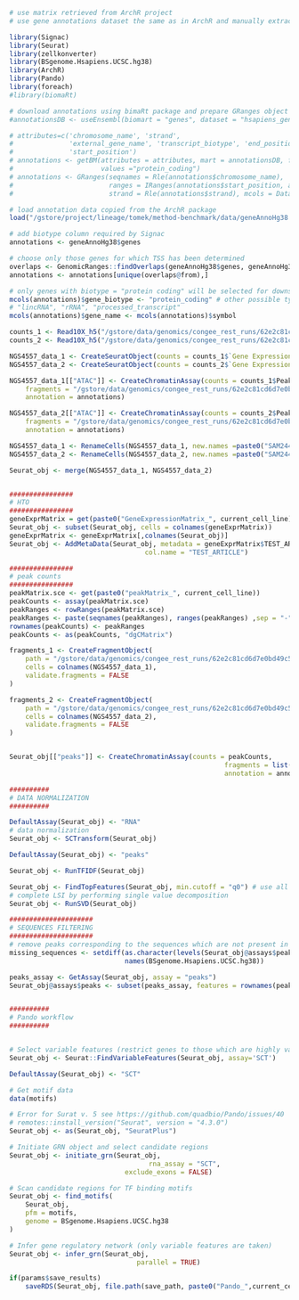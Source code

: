 ```r
# use matrix retrieved from ArchR project
# use gene annotations dataset the same as in ArchR and manually extract protein coding genes

library(Signac)
library(Seurat)
library(zellkonverter)
library(BSgenome.Hsapiens.UCSC.hg38)
library(ArchR)
library(Pando)
library(foreach)
#library(biomaRt)

# download annotations using bimaRt package and prepare GRanges object
#annotationsDB <- useEnsembl(biomart = "genes", dataset = "hsapiens_gene_ensembl")

# attributes=c('chromosome_name', 'strand',
#              'external_gene_name', 'transcript_biotype', 'end_position',
#              'start_position')
# annotations <- getBM(attributes = attributes, mart = annotationsDB, filters = "transcript_biotype",
#                      values ="protein_coding")
# annotations <- GRanges(seqnames = Rle(annotations$chromosome_name),
#                        ranges = IRanges(annotations$start_position, annotations$end_position),
#                        strand = Rle(annotations$strand), mcols = DataFrame(gene_name = annotations$external_gene_name))

# load annotation data copied from the ArchR package
load("/gstore/project/lineage/tomek/method-benchmark/data/geneAnnoHg38.rda")

# add biotype column required by Signac
annotations <- geneAnnoHg38$genes

# choose only those genes for which TSS has been determined
overlaps <- GenomicRanges::findOverlaps(geneAnnoHg38$genes, geneAnnoHg38$TSS)
annotations <- annotations[unique(overlaps@from),]

# only genes with biotype = "protein coding" will be selected for downstream analyses
mcols(annotations)$gene_biotype <- "protein_coding" # other possible types are
# "lincRNA", "rRNA", "processed_transcript"
mcols(annotations)$gene_name <- mcols(annotations)$symbol

counts_1 <- Read10X_h5("/gstore/data/genomics/congee_rest_runs/62e2c81cd6d7e0bd49c579dd/SAM24418231/croo_output/filtered_feature_bc_matrix.h5")
counts_2 <- Read10X_h5("/gstore/data/genomics/congee_rest_runs/62e2c81cd6d7e0bd49c579dd/SAM24418230/croo_output/filtered_feature_bc_matrix.h5")

NGS4557_data_1 <- CreateSeuratObject(counts = counts_1$`Gene Expression`, assay ="RNA")
NGS4557_data_2 <- CreateSeuratObject(counts = counts_2$`Gene Expression`, assay ="RNA")

NGS4557_data_1[["ATAC"]] <- CreateChromatinAssay(counts = counts_1$Peaks, sep = c(":", "-"),
    fragments = "/gstore/data/genomics/congee_rest_runs/62e2c81cd6d7e0bd49c579dd/SAM24418231/croo_output/atac_fragments.tsv.gz",
    annotation = annotations)

NGS4557_data_2[["ATAC"]] <- CreateChromatinAssay(counts = counts_2$Peaks, sep = c(":", "-"),
    fragments = "/gstore/data/genomics/congee_rest_runs/62e2c81cd6d7e0bd49c579dd/SAM24418230/croo_output/atac_fragments.tsv.gz",
    annotation = annotations)

NGS4557_data_1 <- RenameCells(NGS4557_data_1, new.names =paste0("SAM24418231#",colnames(NGS4557_data_1)))
NGS4557_data_2 <- RenameCells(NGS4557_data_2, new.names =paste0("SAM24418230#",colnames(NGS4557_data_2)))

Seurat_obj <- merge(NGS4557_data_1, NGS4557_data_2)


################
# HTO
################
geneExprMatrix = get(paste0("GeneExpressionMatrix_", current_cell_line))
Seurat_obj <- subset(Seurat_obj, cells = colnames(geneExprMatrix))
geneExprMatrix <- geneExprMatrix[,colnames(Seurat_obj)]
Seurat_obj <- AddMetaData(Seurat_obj, metadata = geneExprMatrix$TEST_ARTICLE,
                                  col.name = "TEST_ARTICLE")

################
# peak counts
################
peakMatrix.sce <- get(paste0("peakMatrix_", current_cell_line))
peakCounts <- assay(peakMatrix.sce)
peakRanges <- rowRanges(peakMatrix.sce)
peakRanges <- paste(seqnames(peakRanges), ranges(peakRanges) ,sep = "-")
rownames(peakCounts) <- peakRanges
peakCounts <- as(peakCounts, "dgCMatrix")

fragments_1 <- CreateFragmentObject(
    path = "/gstore/data/genomics/congee_rest_runs/62e2c81cd6d7e0bd49c579dd/SAM24418231/croo_output/atac_fragments.tsv.gz",
    cells = colnames(NGS4557_data_1),
    validate.fragments = FALSE
)

fragments_2 <- CreateFragmentObject(
    path = "/gstore/data/genomics/congee_rest_runs/62e2c81cd6d7e0bd49c579dd/SAM24418230/croo_output/atac_fragments.tsv.gz",
    cells = colnames(NGS4557_data_2),
    validate.fragments = FALSE
)


Seurat_obj[["peaks"]] <- CreateChromatinAssay(counts = peakCounts,
                                                      fragments = list(fragments_1, fragments_2),
                                                      annotation = annotations)

##########
# DATA NORMALIZATION
##########

DefaultAssay(Seurat_obj) <- "RNA"
# data normalization
Seurat_obj <- SCTransform(Seurat_obj)

DefaultAssay(Seurat_obj) <- "peaks"

Seurat_obj <- RunTFIDF(Seurat_obj)

Seurat_obj <- FindTopFeatures(Seurat_obj, min.cutoff = "q0") # use all features
# complete LSI by performing single value decomposition
Seurat_obj <- RunSVD(Seurat_obj)

#####################
# SEQUENCES FILTERING
#####################
# remove peaks corresponding to the sequences which are not present in the reference genome
missing_sequences <- setdiff(as.character(levels(Seurat_obj@assays$peaks@ranges@seqnames@values)),
                             names(BSgenome.Hsapiens.UCSC.hg38))

peaks_assay <- GetAssay(Seurat_obj, assay = "peaks")
Seurat_obj@assays$peaks <- subset(peaks_assay, features = rownames(peaks_assay)[!as.character(seqnames(Seurat_obj@assays$peaks@ranges)) %in% missing_sequences])


##########
# Pando workflow
##########


# Select variable features (restrict genes to those which are highly variable)
Seurat_obj <- Seurat::FindVariableFeatures(Seurat_obj, assay='SCT')

DefaultAssay(Seurat_obj) <- "SCT"

# Get motif data
data(motifs)

# Error for Surat v. 5 see https://github.com/quadbio/Pando/issues/40
# remotes::install_version("Seurat", version = "4.3.0")
Seurat_obj <- as(Seurat_obj, "SeuratPlus")

# Initiate GRN object and select candidate regions
Seurat_obj <- initiate_grn(Seurat_obj,
                                   rna_assay = "SCT",
                             exclude_exons = FALSE)

# Scan candidate regions for TF binding motifs
Seurat_obj <- find_motifs(
    Seurat_obj,
    pfm = motifs,
    genome = BSgenome.Hsapiens.UCSC.hg38
)

# Infer gene regulatory network (only variable features are taken)
Seurat_obj <- infer_grn(Seurat_obj,
                                parallel = TRUE)

if(params$save_results)
    saveRDS(Seurat_obj, file.path(save_path, paste0("Pando_",current_cell_line, ".rds")))

```

